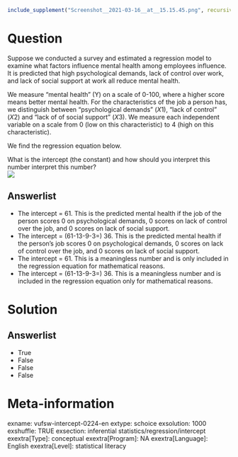 ```r
include_supplement("Screenshot__2021-03-16__at__15.15.45.png", recursive = TRUE)
```

Question
========
Suppose we conducted a survey and estimated a regression model to examine what factors influence mental health among employees influence. It is predicted that high psychological demands, lack of control over work, and lack of social support at work all reduce mental health.  
  
We measure "mental health" (Y) on a scale of 0-100, where a higher score means better mental health. For the characteristics of the job a person has, we distinguish between "psychological demands" (*X*1), "lack of control" (*X*2) and "lack of of social support" (*X*3). We measure each independent variable on a scale from 0 (low on this characteristic) to 4 (high on this characteristic).  
  
We find the regression equation below.   
  
What is the intercept (the constant) and how should you interpret this number interpret this number?  
![](Screenshot__2021-03-16__at__15.15.45.png)

Answerlist
----------
* The intercept = 61. This is the predicted mental health if the job of the person scores 0 on psychological demands, 0 scores on lack of control over the job, and 0 scores on lack of social support.
* The intercept = (61-13-9-3=) 36. This is the predicted mental health if the person's job scores 0 on psychological demands, 0 scores on lack of control over the job, and 0 scores on lack of social support.
* The intercept = 61. This is a meaningless number and is only included in the regression equation for mathematical reasons.
* The intercept = (61-13-9-3=) 36. This is a meaningless number and is included in the regression equation only for mathematical reasons.

Solution
========

Answerlist
----------
* True
* False
* False
* False

Meta-information
================
exname: vufsw-intercept-0224-en
extype: schoice
exsolution: 1000
exshuffle: TRUE
exsection: inferential statistics/regression/intercept
exextra[Type]: conceptual
exextra[Program]: NA
exextra[Language]: English
exextra[Level]: statistical literacy

